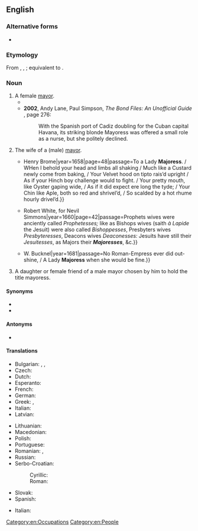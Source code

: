 ==English==

===Alternative forms===
* {{alter|en|maioress|maioresse|majoresse|mayoresse||obsolete}}

===Etymology===
From {{inh|en|enm|meyresse}}, {{m|enm|mayresse}}, {{m|en|mairasse}}; equivalent to {{suffix|en|mayor|ess}}.

===Noun===
{{head|en|noun|plural|mayoresses|masculine|mayor}}

# A female [[mayor]].
#* {{quote-book|en|year=1993|author=Ian S. Uys|title=Bushman soldiers, their alpha and omega|page=39|passage=The blonde '''mayoress''' was apparently a member of the MPLA and there were indications that spies in the town were sending radio messages to the enemy. Life was monotonous and the troops took to fishing to supplement their rations.}}
#* '''2002''', Andy Lane, Paul Simpson, ''The Bond Files: An Unofficial Guide'' {{ISBN|0753507129}}, page 276:
#*: With the Spanish port of Cadiz doubling for the Cuban capital Havana, its striking blonde Mayoress {{w|Teofila Martinez}} was offered a small role as a nurse, but she politely declined.
# The wife of a (male) [[mayor]].
#* {{quote-book|en|author=Iohn Eliot|title=Poems, or, Epigrams, Satyrs, Elegies, Songs and Sonnets, upon Several Persons and Occasions|location=London|publisher={{...|Printed for}}Henry Brome|year=1658|page=48|passage=To a Lady '''Majoress'''. / WHen I behold your head and limbs all shaking / Much like a Custard newly come from baking, / Your Velvet hood on tipto rais’d upright / As if your Hinch boy challenge would to fight. / Your pretty mouth, like Oyster gaping wide, / As if it did expect ere long the tyde; / Your Chin like Aple, both so red and shrivel’d, / So scalded by a hot rhume hourly drivel’d.}}
#* {{quote-book|en|author=John Trapp|authorlink=John Trapp|title=A Commentary or Exposition upon These Following Books of Holy Scripture Proverbs of Solomon, Ecclesiastes, the Song of Songs, Isaiah, Jeremiah, Lamentations, Ezekiel & Daniel: Being a Third Volume of Annotations upon the Whole Bible|location=London|publisher={{...|Printed by}}Robert White, for Nevil Simmons|year=1660|page=42|passage=Prophets wives were anciently called ''Prophetesses;'' like as Bishops wives (saith ''à Lapide'' the Jesuit) were also called ''Bishoppesses'', Presbyters wives ''Presbyteresses'', Deacons wives ''Deaconesses:'' Jesuits have still their ''Jesuitesses'', as Majors their '''''Majoresses''''', &c.}}
#* {{quote-book|en|title=The Glory of the English Nation, or An Essay on the Birth-Day of King Charles the Second|location=London|publisher={{...|Printed for}}W. Bucknel|year=1681|passage=No Roman-Empress ever did out-shine, / A Lady '''Majoress''' when she would be fine.}}
# A daughter or female friend of a male mayor chosen by him to hold the title mayoress.

====Synonyms====
* {{l|en|mayor}}
* {{l|en|lady mayor}}

====Antonyms====
* {{l|en|lord mayor}} {{qualifier|male mayor}}

====Translations====
{{trans-top|female mayor}}
* Bulgarian: {{t|bg|кмети́ца|f}}, {{t|bg|градонача́лничка|f}}, {{t|bg|градонача́лница|f}}
* Czech: {{t|cs|starostka|f}}
* Dutch: {{t+|nl|burgemeesteres|f}}
* Esperanto: {{t|eo|urbestrino}}
* French: {{t+|fr|mairesse|f}}
* German: {{t+|de|Bürgermeisterin|f}}
* Greek: {{t+|el|δήμαρχος}}, {{t+|el|δημαρχίνα|f}}
* Italian: {{t+|it|sindaca|f}}
* Latvian: {{t|lv|mēre|f}}
{{trans-mid}}
* Lithuanian: {{t|lt|merė|f}}
* Macedonian: {{t|mk|градонача́лничка|f}}
* Polish: {{t+|pl|burmistrzyni|f}}
* Portuguese: {{t|pt|prefeita|f}} {{qualifier|Brazil}}
* Romanian: {{t+|ro|primăriță|f}}, {{t+|ro|primăreasă|f}}
* Russian: {{t+|ru|градонача́льница|f}} {{qualifier|dated}}
* Serbo-Croatian:
*: Cyrillic: {{t|sh|градона́челница|f}}
*: Roman: {{t+|sh|gradonáčelnica|f}}
* Slovak: {{t|sk|starostka|f}}
* Spanish: {{t+|es|alcaldesa|f}}
{{trans-bottom}}
{{trans-top|mayor's wife}}
* Italian: {{t|it|podestaressa|f}}
{{trans-bottom}}
[[Category:en:Occupations]]
[[Category:en:People]]